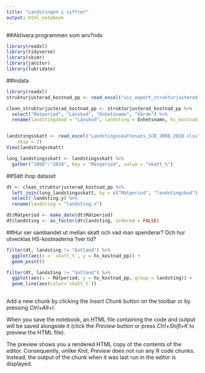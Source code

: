 ```yaml
---
title: "Landstingen i siffror"
output: html_notebook
---
```


##Aktivera programmen som anv?nds

```r
library(readxl)
library(tidyverse)
library(skimr)
library(janitor)
library(lubridate)
```


##Indata

```r
library(readxl)
strukturjusterad_kostnad_pp <- read_excel("vis_export_strukturjusterad_kostnad_per_person.xlsx")

clean_strukturjusterad_kostnad_pp <- strukturjusterad_kostnad_pp %>%
  select("Mätperiod", "Länskod", "Enhetsnamn", "Värde") %>%
  rename(landstingskod = "Länskod", landsting = Enhetsnamn, hs_kostnad_pp = "Värde")


landstingsskatt <- read_excel("Landstingsskattesats_SCB_2008_2018.xlsx", n_max = 21, 
    skip = 2)
View(landstingsskatt)

long_landstingsskatt <- landstingsskatt %>%
  gather("2008":"2018", key = "Mätperiod", value = "skatt_%")


```


##Sätt ihop dataset

```r

dt <- clean_strukturjusterad_kostnad_pp %>%
  left_join(long_landstingsskatt, by = c("Mätperiod", "landstingskod")) %>%
  select(-landsting.y) %>%
  rename(landsting = "landsting.x")

dt$Mätperiod <- make_date(dt$Mätperiod)
dt$landsting <- as_factor(dt$landsting, ordered = FALSE)

```

##Hur ser sambandet ut mellan skatt och vad man spenderar? Och hur utvecklas HS-kostnaderna ?ver tid?

```r
filter(dt, landsting != "Gotland") %>%
  ggplot(aes(x = `skatt_%`, y = hs_kostnad_pp)) + 
  geom_point()

filter(dt, landsting != "Gotland") %>%
  ggplot(aes(x = Mätperiod, y = hs_kostnad_pp, group = landsting)) +
  geom_line(aes(color=`skatt_%`))
  

```




Add a new chunk by clicking the *Insert Chunk* button on the toolbar or by pressing *Ctrl+Alt+I*.

When you save the notebook, an HTML file containing the code and output will be saved alongside it (click the *Preview* button or press *Ctrl+Shift+K* to preview the HTML file).

The preview shows you a rendered HTML copy of the contents of the editor. Consequently, unlike *Knit*, *Preview* does not run any R code chunks. Instead, the output of the chunk when it was last run in the editor is displayed.
